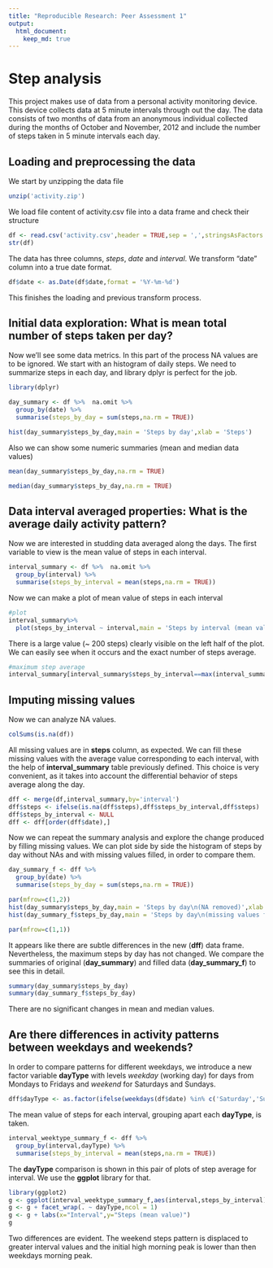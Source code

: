 ```yaml
---
title: "Reproducible Research: Peer Assessment 1"
output: 
  html_document:
    keep_md: true
---
```

# Step analysis

This project makes use of data from a personal activity monitoring device. This device collects data at 5 minute intervals through out the day. The data consists of two months of data from an anonymous individual collected during the months of October and November, 2012 and include the number of steps taken in 5 minute intervals each day.

## Loading and preprocessing the data

We start by unzipping the data file

```r
unzip('activity.zip')
```

We load file content of activity.csv file into a data frame and check their structure

```r
df <- read.csv('activity.csv',header = TRUE,sep = ',',stringsAsFactors = FALSE)
str(df)
```

The data has three columns, *steps*, *date* and *interval*.
We transform "date" column into a true date format.

```r
df$date <- as.Date(df$date,format = '%Y-%m-%d')
```

This finishes the loading and previous transform process. 

## Initial data exploration: What is mean total number of steps taken per day?

Now we'll see some data metrics. In this part of the process NA values are to be ignored. We start with an histogram of daily steps. We need to summarize steps in each day, and library dplyr is perfect for the job.

```r
library(dplyr)

day_summary <- df %>%  na.omit %>%
  group_by(date) %>% 
  summarise(steps_by_day = sum(steps,na.rm = TRUE))

hist(day_summary$steps_by_day,main = 'Steps by day',xlab = 'Steps')
```

Also we can show some numeric summaries (mean and median data values)

```r
mean(day_summary$steps_by_day,na.rm = TRUE)

median(day_summary$steps_by_day,na.rm = TRUE)
```

## Data interval averaged properties: What is the average daily activity pattern?

Now we are interested in studding data averaged along the days. The first variable to view is the mean value of steps in each interval.

```r
interval_summary <- df %>%  na.omit %>%
  group_by(interval) %>% 
  summarise(steps_by_interval = mean(steps,na.rm = TRUE))
```

Now we can make a plot of mean value of steps in each interval

```r
#plot
interval_summary%>% 
  plot(steps_by_interval ~ interval,main = 'Steps by interval (mean value)',ylab = 'Steps',type='l')
```

There is a large value (~ 200 steps) clearly visible on the left half of the plot. We can easily see when it occurs and the exact number of steps average.

```r
#maximum step average 
interval_summary[interval_summary$steps_by_interval==max(interval_summary$steps_by_interval),]
```

## Imputing missing values

Now we can analyze NA values. 

```r
colSums(is.na(df))
```

All missing values are in **steps** column, as expected. We can fill these missing values with the average value corresponding to each interval, with the help of **interval_summary** table previously defined. This choice is very convenient, as it takes into account the differential behavior of steps average along the day.

```r
dff <- merge(df,interval_summary,by='interval')
dff$steps <- ifelse(is.na(dff$steps),dff$steps_by_interval,dff$steps)
dff$steps_by_interval <- NULL
dff <- dff[order(dff$date),]
```

Now we can repeat the summary analysis and explore the change produced by filling missing values. We can plot side by side the histogram of steps by day without NAs and with missing values filled, in order to compare them.

```r
day_summary_f <- dff %>% 
  group_by(date) %>% 
  summarise(steps_by_day = sum(steps,na.rm = TRUE))

par(mfrow=c(1,2))
hist(day_summary$steps_by_day,main = 'Steps by day\n(NA removed)',xlab = 'Steps')
hist(day_summary_f$steps_by_day,main = 'Steps by day\n(missing values filled)',xlab = 'Steps')

par(mfrow=c(1,1))
```

It appears like there are subtle differences in the new (**dff**) data frame. Nevertheless, the maximum steps by day has not changed. We compare the summaries of original (**day_summary**) and filled data (**day_summary_f**) to see this in detail.

```r
summary(day_summary$steps_by_day)
summary(day_summary_f$steps_by_day)
```

There are no significant changes in mean and median values.

## Are there differences in activity patterns between weekdays and weekends?

In order to compare patterns for different weekdays, we introduce a new factor variable **dayType** with levels *weekday* (working day) for days from Mondays to Fridays and *weekend* for Saturdays and Sundays.

```r
dff$dayType <- as.factor(ifelse(weekdays(df$date) %in% c('Saturday','Sunday'),'Weekend','Weekday'))
```

The mean value of steps for each interval, grouping apart each **dayType**, is taken.

```r
interval_weektype_summary_f <- dff %>% 
  group_by(interval,dayType) %>% 
  summarise(steps_by_interval = mean(steps,na.rm = TRUE))
```

The **dayType** comparison is shown in this pair of plots of step average for interval. We use the **ggplot** library for that.

```r
library(ggplot2)
g <- ggplot(interval_weektype_summary_f,aes(interval,steps_by_interval)) + geom_line()
g <- g + facet_wrap(. ~ dayType,ncol = 1)
g <- g + labs(x="Interval",y="Steps (mean value)") 
g
```

Two differences are evident. The weekend steps pattern is displaced to greater interval values and the initial high morning peak is lower than then weekdays morning peak. 
